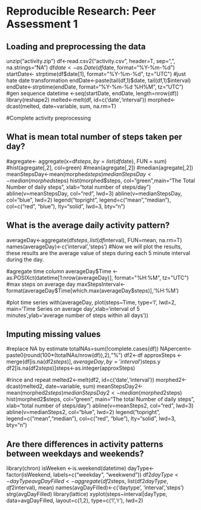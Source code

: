 # Reproducible Research: Peer Assessment 1


## Loading and preprocessing the data
unzip("activity.zip")
df<-read.csv2("activity.csv", header=T, sep=",", na.strings="NA")
df$date<-as.Date(df$date, format="%Y-%m-%d")
startDate<- strptime(df$date[1], format="%Y-%m-%d", tz="UTC") #just hate date transformation
endDate<-paste(tail(df,1)$date, tail(df,1)$interval)
endDate<-strptime(endDate, format="%Y-%m-%d %H%M", tz="UTC")
#gen sequence
datetime <-seq(startDate, endDate, length=nrow(df))
library(reshape2)
melted<-melt(df, id=c('date','interval'))
morphed<-dcast(melted, date~variable, sum, na.rm=T)


#Complete activity preprocessing

## What is mean total number of steps taken per day?
#agregate<- aggregate(x=df$steps, by=list(df$date), FUN = sum)
#hist(agregate[,2], col=green)
#mean(agregate[,2])
#median(agregate[,2])
meanStepsDay<-mean(morphed$steps)
medianStepsDay<-median(morphed$steps)
hist(morphed$steps, col="green",main="The Total Number of daily steps", xlab="total number of steps/day")
abline(v=meanStepsDay, col="red", lwd=3)
abline(v=medianStepsDay, col="blue", lwd=2)
legend("topright", legend=c("mean","median"), col=c("red", "blue"),
        lty="solid", lwd=3, bty="n")

## What is the average daily activity pattern?
averageDay<-aggregate(df$steps, list(df$interval), FUN=mean, na.rm=T)
names(averageDay)<-c('interval','steps')
#Now we will plot the results, these results are the average value of steps during each 5 minute interval during the day.

#agregate time column
averageDay$Time <- as.POSIXct(datetime[1:nrow(averageDay)], format="%H:%M", tz="UTC")
#max steps on average day
maxStepsInterval<-format(averageDay$Time[which.max(averageDay$steps)],'%H:%M')

#plot time series
with(averageDay, plot(steps~Time, type='l', lwd=2, main='Time Series on average day',xlab='interval of 5 minutes',ylab='average number of steps within all days'))

## Imputing missing values
#replace NA by estimate
totalNAs=sum(!complete.cases(df))
NApercent<-paste0(round(100*(totalNAs/nrow(df)),2),"%")
df2<-df
approxSteps <- merge(df[is.na(df2$steps)],averageDay, by = 'interval')$steps.y
df2[is.na(df2$steps)]$steps<-as.integer(approxSteps)

#rince and repeat
melted2<-melt(df2, id=c('date','interval'))
morphed2<-dcast(melted2, date~variable, sum)
meanStepsDay2<-mean(morphed2$steps)
medianStepsDay2<-median(morphed2$steps)
hist(morphed2$steps, col="green", main="The total Number of daily steps", xlab="total number of steps/day")
abline(v=meanSteps2, col="red", lwd=3)
abline(v=medianSteps2, col="blue", lwd=2)
legend("topright", legend=c("mean","median"), col=c("red", "blue"),
        lty="solid", lwd=3, bty="n")






## Are there differences in activity patterns between weekdays and weekends?

library(chron)
isWeeken <-is.weekend(datetime)
dayType<-factor(isWeekend, labels=c("weekday", "weekwend"))
df2$dayType<-dayType
avgDayFilled<-aggregate(df2$steps, list(df2$dayType, df2$interval), mean)
names(avgDayFilled)<-c('daytype', 'interval','steps')
strg(avgDayFilled)
library(lattice)
xyplot(steps~interval|dayType, data=avgDayFilled, layout=c(1,2), type=c('l','r'), lwd=2)


